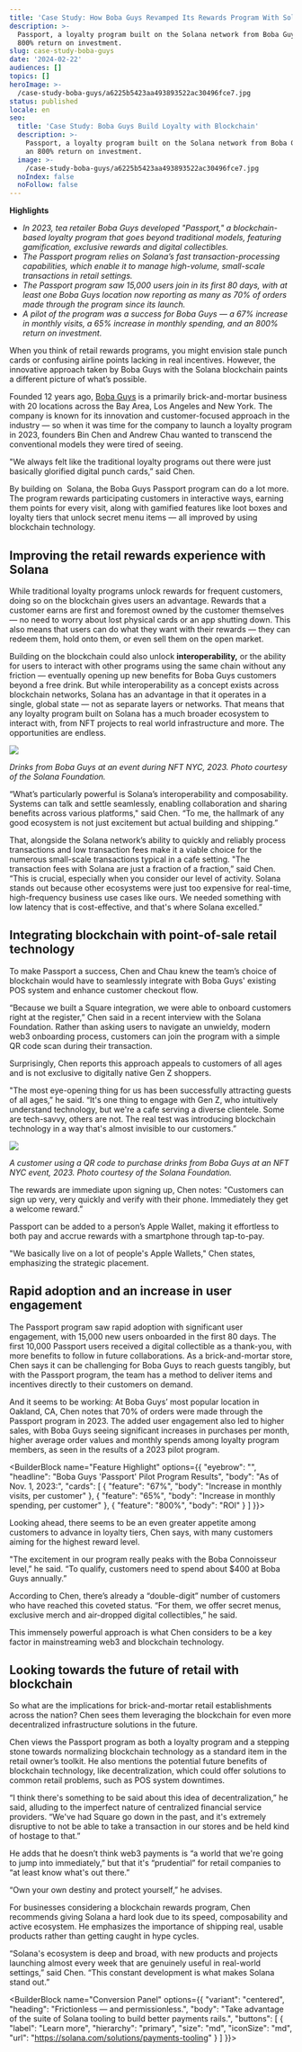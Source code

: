 ```yaml
---
title: 'Case Study: How Boba Guys Revamped Its Rewards Program With Solana'
description: >-
  Passport, a loyalty program built on the Solana network from Boba Guys, saw an
  800% return on investment.
slug: case-study-boba-guys
date: '2024-02-22'
audiences: []
topics: []
heroImage: >-
  /case-study-boba-guys/a6225b5423aa493893522ac30496fce7.jpg
status: published
locale: en
seo:
  title: 'Case Study: Boba Guys Build Loyalty with Blockchain'
  description: >-
    Passport, a loyalty program built on the Solana network from Boba Guys, saw
    an 800% return on investment.
  image: >-
    /case-study-boba-guys/a6225b5423aa493893522ac30496fce7.jpg
  noIndex: false
  noFollow: false
---
```


**Highlights**

-   _In 2023, tea retailer Boba Guys developed "Passport," a blockchain-based loyalty program that goes beyond traditional models, featuring gamification, exclusive rewards and digital collectibles._
-   _The Passport program relies on Solana’s fast transaction-processing capabilities, which enable it to manage high-volume, small-scale transactions in retail settings._
-   _The Passport program saw 15,000 users join in its first 80 days, with at least one Boba Guys location now reporting as many as 70% of orders made through the program since its launch._
-   _A pilot of the program was a success for Boba Guys — a 67% increase in monthly visits, a 65% increase in monthly spending, and an 800% return on investment._

When you think of retail rewards programs, you might envision stale punch cards or confusing airline points lacking in real incentives. However, the innovative approach taken by Boba Guys with the Solana blockchain paints a different picture of what’s possible.

Founded 12 years ago, [Boba Guys](https://www.bobaguys.com/our-story) is a primarily brick-and-mortar business with 20 locations across the Bay Area, Los Angeles and New York. The company is known for its innovation and customer-focused approach in the industry — so when it was time for the company to launch a loyalty program in 2023, founders Bin Chen and Andrew Chau wanted to transcend the conventional models they were tired of seeing. 

"We always felt like the traditional loyalty programs out there were just basically glorified digital punch cards,” said Chen. 

By building on  Solana, the Boba Guys Passport program can do a lot more. The program rewards participating customers in interactive ways, earning them points for every visit, along with gamified features like loot boxes and loyalty tiers that unlock secret menu items — all improved by using blockchain technology.

## Improving the retail rewards experience with Solana


While traditional loyalty programs unlock rewards for frequent customers, doing so on the blockchain gives users an advantage. Rewards that a customer earns are first and foremost owned by the customer themselves — no need to worry about lost physical cards or an app shutting down. This also means that users can do what they want with their rewards — they can redeem them, hold onto them, or even sell them on the open market.

Building on the blockchain could also unlock **interoperability,** or the ability for users to interact with other programs using the same chain without any friction — eventually opening up new benefits for Boba Guys customers beyond a free drink. But while interoperability as a concept exists across blockchain networks, Solana has an advantage in that it operates in a single, global state — not as separate layers or networks. That means that any loyalty program built on Solana has a much broader ecosystem to interact with, from NFT projects to real world infrastructure and more. The opportunities are endless.

![](/case-study-boba-guys/e5e3ee93559f43288dad93976e53b826.jpg?width=498)

_Drinks from Boba Guys at an event during NFT NYC, 2023. Photo courtesy of the Solana Foundation._


“What’s particularly powerful is Solana’s interoperability and composability. Systems can talk and settle seamlessly, enabling collaboration and sharing benefits across various platforms," said Chen. “To me, the hallmark of any good ecosystem is not just excitement but actual building and shipping.”

That, alongside the Solana network’s ability to quickly and reliably process transactions and low transaction fees make it a viable choice for the numerous small-scale transactions typical in a cafe setting. "The transaction fees with Solana are just a fraction of a fraction,” said Chen. “This is crucial, especially when you consider our level of activity. Solana stands out because other ecosystems were just too expensive for real-time, high-frequency business use cases like ours. We needed something with low latency that is cost-effective, and that's where Solana excelled.”

## Integrating blockchain with point-of-sale retail technology

To make Passport a success, Chen and Chau knew the team’s choice of blockchain would have to seamlessly integrate with Boba Guys' existing POS system and enhance customer checkout flow.


“Because we built a Square integration, we were able to onboard customers right at the register,” Chen said in a recent interview with the Solana Foundation. Rather than asking users to navigate an unwieldy, modern web3 onboarding process, customers can join the program with a simple QR code scan during their transaction. 

Surprisingly, Chen reports this approach appeals to customers of all ages and is not exclusive to digitally native Gen Z shoppers. 

"The most eye-opening thing for us has been successfully attracting guests of all ages,” he said. “It's one thing to engage with Gen Z, who intuitively understand technology, but we're a cafe serving a diverse clientele. Some are tech-savvy, others are not. The real test was introducing blockchain technology in a way that's almost invisible to our customers.”

![](/case-study-boba-guys/20ed872d52c34771af9e4fede0a3621c.jpg?width=498)

_A customer using a QR code to purchase drinks from Boba Guys at an NFT NYC event, 2023. Photo courtesy of the Solana Foundation._


The rewards are immediate upon signing up, Chen notes: "Customers can sign up very, very quickly and verify with their phone. Immediately they get a welcome reward.”

Passport can be added to a person’s Apple Wallet, making it effortless to both pay and accrue rewards with a smartphone through tap-to-pay. 

"We basically live on a lot of people's Apple Wallets," Chen states, emphasizing the strategic placement. 

## Rapid adoption and an increase in user engagement

The Passport program saw rapid adoption with significant user engagement, with 15,000 new users onboarded in the first 80 days. The first 10,000 Passport users received a digital collectible as a thank-you, with more benefits to follow in future collaborations. As a brick-and-mortar store, Chen says it can be challenging for Boba Guys to reach guests tangibly, but with the Passport program, the team has a method to deliver items and incentives directly to their customers on demand. 

And it seems to be working: At Boba Guys’ most popular location in Oakland, CA, Chen notes that 70% of orders were made through the Passport program in 2023. The added user engagement also led to higher sales, with Boba Guys seeing significant increases in purchases per month, higher average order values and monthly spends among loyalty program members, as seen in the results of a 2023 pilot program.

<BuilderBlock name="Feature Highlight" options={{
  "eyebrow": "",
  "headline": "Boba Guys 'Passport' Pilot Program Results",
  "body": "As of Nov. 1, 2023:",
  "cards": [
    {
      "feature": "67%",
      "body": "Increase in monthly visits, per customer"
    },
    {
      "feature": "65%",
      "body": "Increase in monthly spending, per customer"
    },
    {
      "feature": "800%",
      "body": "ROI"
    }
  ]
}}>

</BuilderBlock>

Looking ahead, there seems to be an even greater appetite among customers to advance in loyalty tiers, Chen says, with many customers aiming for the highest reward level.

"The excitement in our program really peaks with the Boba Connoisseur level,” he said. “To qualify, customers need to spend about $400 at Boba Guys annually.”

According to Chen, there’s already a “double-digit” number of customers who have reached this coveted status. “For them, we offer secret menus, exclusive merch and air-dropped digital collectibles,” he said.

This immensely powerful approach is what Chen considers to be a key factor in mainstreaming web3 and blockchain technology.


<YouTube videoId="yoZ2eF6Na7w" />


## Looking towards the future of retail with blockchain

So what are the implications for brick-and-mortar retail establishments across the nation? Chen sees them leveraging the blockchain for even more decentralized infrastructure solutions in the future. 

Chen views the Passport program as both a loyalty program and a stepping stone towards normalizing blockchain technology as a standard item in the retail owner’s toolkit. He also mentions the potential future benefits of blockchain technology, like decentralization, which could offer solutions to common retail problems, such as POS system downtimes.

“I think there's something to be said about this idea of decentralization,” he said, alluding to the imperfect nature of centralized financial service providers. “We've had Square go down in the past, and it's extremely disruptive to not be able to take a transaction in our stores and be held kind of hostage to that.”

He adds that he doesn’t think web3 payments is “a world that we're going to jump into immediately,” but that it's “prudential” for retail companies to “at least know what's out there.”

“Own your own destiny and protect yourself,” he advises.

For businesses considering a blockchain rewards program, Chen recommends giving Solana a hard look due to its speed, composability and active ecosystem. He emphasizes the importance of shipping real, usable products rather than getting caught in hype cycles.

“Solana's ecosystem is deep and broad, with new products and projects launching almost every week that are genuinely useful in real-world settings,” said Chen. “This constant development is what makes Solana stand out.”

<BuilderBlock name="Conversion Panel" options={{
  "variant": "centered",
  "heading": "Frictionless — and permissionless.",
  "body": "Take advantage of the suite of Solana tooling to build better payments rails.",
  "buttons": [
    {
      "label": "Learn more",
      "hierarchy": "primary",
      "size": "md",
      "iconSize": "md",
      "url": "https://solana.com/solutions/payments-tooling"
    }
  ]
}}>

</BuilderBlock>

